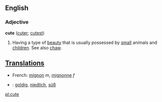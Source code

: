 ==English==
===Adjective===
'''cute''' ([[cuter]]; [[cutest]])
#Having a type of [[beauty]] that is usually possessed by [[small]] animals and [[children]]. See also [[chaw]].

==[[Translation]]s==
*French: [[mignon]] ''m'', [[mignonne]] ''f''
*{{de}}: [[goldig]], [[niedlich]], [[süß]]

[[pl:cute]]
